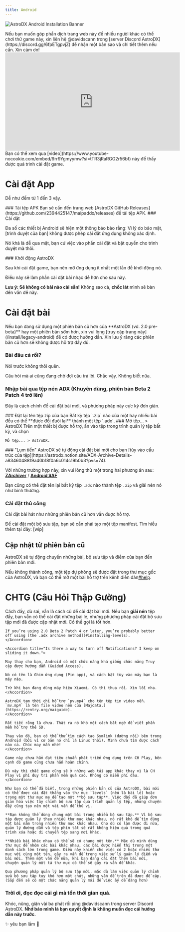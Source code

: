 ```yaml
---
title: Android
---
```


![AstroDX Android Installation Banner](content/media/adx_androidguide_vn.webp)


<Callout title="Tìm người thông dịch" type="info">
  Nếu bạn muốn góp phần dịch trang web này để nhiều người khác có thể chơi thử game này,
  xin liên hệ @davidscann trong [server Discord AstroDX](https://discord.gg/6fpETgpvjZ) để
  nhận một bản sao và chi tiết thêm nếu cần. Xin cảm ơn!
</Callout>

<iframe
  width="560"
  height="315"
  src="https://www.youtube-nocookie.com/embed/9rr9Ygmyymw?si=tTR3jRaRGG2r56bf"
  title="YouTube video player"
  frameBorder="0"
  allow="accelerometer; autoplay; clipboard-write; encrypted-media; gyroscope; picture-in-picture; web-share"
  referrerPolicy="strict-origin-when-cross-origin"
  allowFullScreen
></iframe>
Bạn có thể xem qua
[video](https://www.youtube-nocookie.com/embed/9rr9Ygmyymw?si=tTR3jRaRGG2r56bf)
này để thấy được quá trình cài đặt game.

# Cài đặt App

Dễ như đếm từ 1 đến 3 vậy.

<Steps>
<Step>
### Tải tệp APK
Bạn sẽ cần đến trang web [AstroDX GitHub Releases](https://github.com/2394425147/maipaddx/releases) để tải tệp APK.
</Step>
<Step>
### Cài đặt

Đa số các thiết bị Android sẽ hiện một thông báo bảo rằng: Vì lý do bảo mật, [trình duyệt của bạn] không được phép cài đặt ứng dụng không xác định.

Nó khá là dễ qua mặt, bạn cứ việc vào phần cài đặt và bật quyền cho trình duyệt mà thôi.

</Step>

<Step>
### Khởi động AstroDX

Sau khi cài đặt game, bạn nên mở ứng dụng ít nhất một lần để khởi động nó.

Điều này sẽ làm phần cài đặt bài nhạc dễ hơn cho sau này.

</Step>
</Steps>

**Lưu ý: Sẽ không có bài nào cài sẵn!** Không sao cả, **chốc lát** mình sẽ bàn đến vấn đề này.

# Cài đặt bài

<Callout>
  Nếu bạn đang sử dụng một phiên bản cũ hơn của **AstroDX (vd. 2.0 pre-beta)** hay một phiên bản sớm hơn,
  xin vui lòng [truy cập trang này](/install/legacy-android) để có được hướng dẫn. Xin lưu ý răng các phiên bản cũ hơn sẽ không
  được hỗ trợ đầy đủ.
</Callout>

### Bài đâu cả rồi?

Nói trước không thôi quên.

<Cards>
  <Card
    title="Chart download where?"
    href="https://discord.com/channels/892807792996536453/1081048213185900584"
  >
    Câu hỏi mà ai cũng đang chờ đợi câu trả lời. Chắc vậy. Không biết nữa.
  </Card>
</Cards>

### **Nhập bài qua tệp nén ADX** **(Khuyên dùng, phiên bản Beta 2 Patch 4 trở lên)**

Đây là cách chính để cài đặt bài mới, và phương pháp này cực kỳ đơn giản.

<Steps>

<Step>
  ### Đặt lại tên tệp zip của bạn
  Bất kỳ tệp `.zip` nào của một hay nhiều bài
  đều có thể **được đổi đuôi lại** thành một tệp `.adx`.
</Step>

<Step>
  ### Mở tệp... > AstroDX
  Trên một thiết bị được hỗ trợ, ấn vào tệp trong trình quản lý tệp bất kỳ, và chọn

  `Mở tệp... > AstroDX.`
</Step>

<Step>
  ### "Lụm tiền"
  AstroDX sẽ tự động cài đặt bài mới cho bạn [tùy vào cấu trúc của tệp](https://astrodx.notion.site/ADX-Archive-Details-a8346048819a40b18f0a6c014c19b0b3?pvs=74).
</Step>

</Steps>

<Callout title="Trên một số thiết bị, ví dụ như Xiaomi hay là một vài thiết bị Samsung, trình quản lý tệp của bạn sẽ không cho bạn lựa chọn mở tệp bằng AstroDX." type="warn">

Với những trường hợp này, xin vui lòng thử một trong hai phương án sau:
[**ZArchiver**](https://play.google.com/store/apps/details?id=ru.zdevs.zarchiver&hl=en) /
[**Android SAF**](https://play.google.com/store/apps/details?id=com.marc.files&pcampaignid=web_share)

</Callout>

Bạn cũng có thể đặt tên lại bất kỳ tệp `.adx` nào thành tệp `.zip` và giải nén nó như bình thường.

### Cài đặt thủ công

Cài đặt bài hát như những phiên bản cũ hơn vẫn đuợc hỗ trợ.

Để cài đặt một bộ sưu tập, bạn sẽ cần phải tạo một tệp manifest. Tìm hiểu thêm tại đây: [wip]

## Cập nhật từ phiên bản cũ

AstroDX sẽ tự động chuyển những bài, bộ sưu tập và điểm của bạn đến phiên bản mới.

Nếu không thành công, một tệp dự phòng sẽ được đặt trong thư mục gốc của AstroDX, và bạn có thể mở một bài hỗ trợ trên kênh diễn đàn[#help](https://discord.com/channels/892807792996536453/1017394299933044847).

# CHTG (Câu Hỏi Thập Gường)

<Accordions>
	<Accordion title="Mình đã để tệp .rar/.zip vào thư mục `/levels` rồi, nhưng vẫn không được!">

Cách đấy, dù sai, vẫn là cách cũ để cài đặt bài mới. Nếu bạn **giải nén** tệp đấy, bạn vẫn có thể cài đặt những bài lẻ, nhưng phương pháp cài đặt bộ sưu tập mới đã được cập nhật mới. Có thể gọi là tốt hơn.

    If you’re using 2.0 Beta 2 Patch 4 or later, you’re probably better off using [the .adx archive method](#installing-levels).
    </Accordion>

    <Accordion title="Is there a way to turn off Notifications? I keep on sliding it down.">

    May thay cho bạn, Android có một chức năng khá giống chức năng Truy cập được hướng dẫn (Guided Access).

    Nó có tên là Ghim ứng dụng (Pin app), và cách bật tùy vào máy bạn là máy nào.

    Trừ khi bạn đang dùng máy hiệu Xiaomi. Có thì thua rồi. Xin lỗi nha.
    </Accordion>

<Accordion title="Mình đã để file mv.mp4 (hoặc là bg.mp4) vào thư mục bài rồi, nhưng vẫn không có video nền!">

    AstroDX tạm thời chỉ hỗ trợ `pv.mp4` cho tên tệp tin video nền. `mv.mp4` là tên file video nền của [Majdata.](https://rentry.org/maiguide).
    </Accordion>

<Accordion title="Có hỗ trợ dung lượng thẻ SD không?">

    Rất tiếc rằng là chưa. Thật ra nó khó một cách bất ngờ để viết phần mềm hỗ trợ thẻ SD.

    Thay vào đó, bạn có thể thử tìm cách tạo Symlink (đường nối) bên trong Android (bởi vì cơ bản nó chỉ là Linux thôi). Mình chưa tìm được cách nào cả. Chúc may mắn nhé!
    </Accordion>

<Accordion title="Sao game này không có trên CH Play? Tại sao lại phải tải file APK?">

    Game này chưa hẳn đạt tiêu chuẩn phát triển ứng dụng trên CH Play, bên cạnh đó game cũng chưa hẳn hoàn chỉnh.

    Dù vậy thì chắc game cũng sẽ ở những web tải app khác thay vì là CH Play vì phí duy trì phần mềm quá cao. Không có miễn phí đâu.
    </Accordion>

<Accordion title="[2.0 Beta] Vì sao mình lại thay đổi cách cài đặt bài mới?">

    Như bạn có thể đã biết, trong những phiên bản cũ của AstroDX, bài mới có thể được cài đặt thẳng vào thư mục `levels` (nếu là bài lẻ) hoặc trong một thư mục mẹ để tạo một **bộ sưu tập**. Việc đấy đã giúp đơn giản hóa việc tùy chỉnh bộ sưu tập qua trình quản lý tệp, nhưng chuyện đấy cũng tạo nên một vài vấn đề thú vị.

    **Bạn không thể dùng chung một bài trong nhiều bộ sưu tập.** Vì bộ sưu tập được quản lý theo nhiều thư mục khác nhau, nó rất khó để tìm đúng một bài nằm trong nhiều thư mục khác nhau. Cho dù có làm được đi nữa, quản lý đường dẫn và tệp phím tắt sẽ rất không hiệu quả trong quá trình xóa hoặc di chuyển tệp sang nơi khác.

    **Nhiều bài khác nhau có thể sẽ có chung một tên.** Mặc dù mình dùng thư mục để nhóm các bài khác nhau, các bài được hiển thị trong một danh sách lớn trong game. Điều này khiến cho việc có 2 hoặc nhiều thư mục với cùng một tên, gây ra vấn đề trong việc xử lý quản lý điểm và bài mới. Thêm một vấn đề nữa, khi bạn đang cài đặt thêm bài mới, chuyện quản lý một tá thư mục có thể sẽ gây ra vấn đề khác.

    Qua phương pháp quản lý bộ sưu tập mới, mặc dù làm việc quản lý chỉnh sửa bộ sưu tập tuy khó hơn một chút, những vấn đề trên đã được đề cập. (Sắp đến sẽ có một chức năng quản lý mới để việc ấy dễ dàng hơn)
</Accordion>
</Accordions>

### **Trời ơi, đọc đọc cái gì mà tốn thời gian quá.**

Khóc, nũng, giận vài ba phát rồi ping @davidscann trong server Discord AstroDX.
**Nhớ bảo mình là bạn quyết định là không muốn đọc cái hướng dẫn này trước.**

<p className="font-serif text-center italic text-xl"> ✨ yêu bạn lắm 💖 </p>
